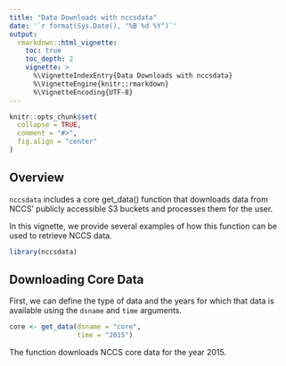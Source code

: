 ```yaml
---
title: "Data Downloads with nccsdata"
date: '`r format(Sys.Date(), "%B %d %Y")`'
output:
  rmarkdown::html_vignette:
    toc: true
    toc_depth: 2
    vignette: >
      %\VignetteIndexEntry{Data Downloads with nccsdata}
      %\VignetteEngine{knitr::rmarkdown}
      %\VignetteEncoding{UTF-8}
---
```


```r
knitr::opts_chunk$set(
  collapse = TRUE,
  comment = "#>",
  fig.align = "center"
)
```

## Overview

`nccsdata` includes a core get_data() function that downloads data from NCCS'
publicly accessible S3 buckets and processes them for the user.

In this vignette, we provide several examples of how this function can be used
to retrieve NCCS data.

```r
library(nccsdata)
```

## Downloading Core Data

First, we can define the type of data and the years for which that data is
available using the `dsname` and `time` arguments.

```r
core <- get_data(dsname = "core",
                 time = "2015")
```

The function downloads NCCS core data for the year 2015.
